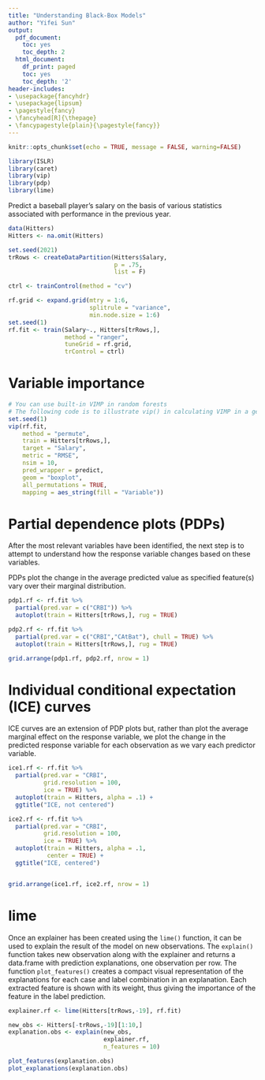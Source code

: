 ```yaml
---
title: "Understanding Black-Box Models"
author: "Yifei Sun"
output:
  pdf_document:
    toc: yes
    toc_depth: 2
  html_document:
    df_print: paged
    toc: yes
    toc_depth: '2'
header-includes:
- \usepackage{fancyhdr}
- \usepackage{lipsum}
- \pagestyle{fancy}
- \fancyhead[R]{\thepage}
- \fancypagestyle{plain}{\pagestyle{fancy}}
--- 
```


\newpage


```r
knitr::opts_chunk$set(echo = TRUE, message = FALSE, warning=FALSE)
```

```r
library(ISLR)
library(caret)
library(vip)
library(pdp)
library(lime)
```

Predict a baseball player’s salary on the basis of various statistics associated with performance in the previous year. 

```r
data(Hitters)
Hitters <- na.omit(Hitters)

set.seed(2021)
trRows <- createDataPartition(Hitters$Salary,
                              p = .75,
                              list = F)

ctrl <- trainControl(method = "cv")

rf.grid <- expand.grid(mtry = 1:6,
                       splitrule = "variance",
                       min.node.size = 1:6)
set.seed(1)
rf.fit <- train(Salary~., Hitters[trRows,], 
                method = "ranger",
                tuneGrid = rf.grid,
                trControl = ctrl)
```




# Variable importance

```r
# You can use built-in VIMP in random forests
# The following code is to illustrate vip() in calculating VIMP in a general case
set.seed(1)
vip(rf.fit, 
    method = "permute", 
    train = Hitters[trRows,],
    target = "Salary",
    metric = "RMSE",
    nsim = 10,
    pred_wrapper = predict,
    geom = "boxplot", 
    all_permutations = TRUE,
    mapping = aes_string(fill = "Variable")) 
```

# Partial dependence plots (PDPs)

After the most relevant variables have been identified, the next step is to attempt to understand how the response variable changes based on these variables.

PDPs plot the change in the average predicted value as specified feature(s) vary over their marginal distribution. 

```r
pdp1.rf <- rf.fit %>% 
  partial(pred.var = c("CRBI")) %>%
  autoplot(train = Hitters[trRows,], rug = TRUE) 

pdp2.rf <- rf.fit %>% 
  partial(pred.var = c("CRBI","CAtBat"), chull = TRUE) %>%
  autoplot(train = Hitters[trRows,], rug = TRUE) 

grid.arrange(pdp1.rf, pdp2.rf, nrow = 1)
```

# Individual conditional expectation (ICE) curves

ICE curves are an extension of PDP plots but, rather than plot the average marginal effect on the response variable, we plot the change in the predicted response variable for each observation as we vary each predictor variable. 

```r
ice1.rf <- rf.fit %>% 
  partial(pred.var = "CRBI", 
          grid.resolution = 100,
          ice = TRUE) %>%
  autoplot(train = Hitters, alpha = .1) +
  ggtitle("ICE, not centered") 

ice2.rf <- rf.fit %>% 
  partial(pred.var = "CRBI", 
          grid.resolution = 100,
          ice = TRUE) %>%
  autoplot(train = Hitters, alpha = .1, 
           center = TRUE) +
  ggtitle("ICE, centered") 


grid.arrange(ice1.rf, ice2.rf, nrow = 1)
```


# lime

Once an explainer has been created using the `lime()` function, it can be used to explain the result of the model on new observations. The `explain()` function takes new observation along with the explainer and returns a data.frame with prediction explanations, one observation per row. The function `plot_features()` creates a compact visual representation of the explanations for each case and label combination in an explanation. Each extracted feature is shown with its weight, thus giving the importance of the feature in the label prediction.

```r
explainer.rf <- lime(Hitters[trRows,-19], rf.fit)

new_obs <- Hitters[-trRows,-19][1:10,]
explanation.obs <- explain(new_obs,
                           explainer.rf, 
                           n_features = 10)

plot_features(explanation.obs)
plot_explanations(explanation.obs)
```


